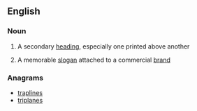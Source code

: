 ==English==

===Noun===
{{wikipedia}}
{{en-noun}}

# A secondary [[heading]], especially one printed above another
# {{context|British}} A memorable [[slogan]] attached to a commercial [[brand]]

===Anagrams===
* [[traplines#English|traplines]]
* [[triplanes#English|triplanes]]